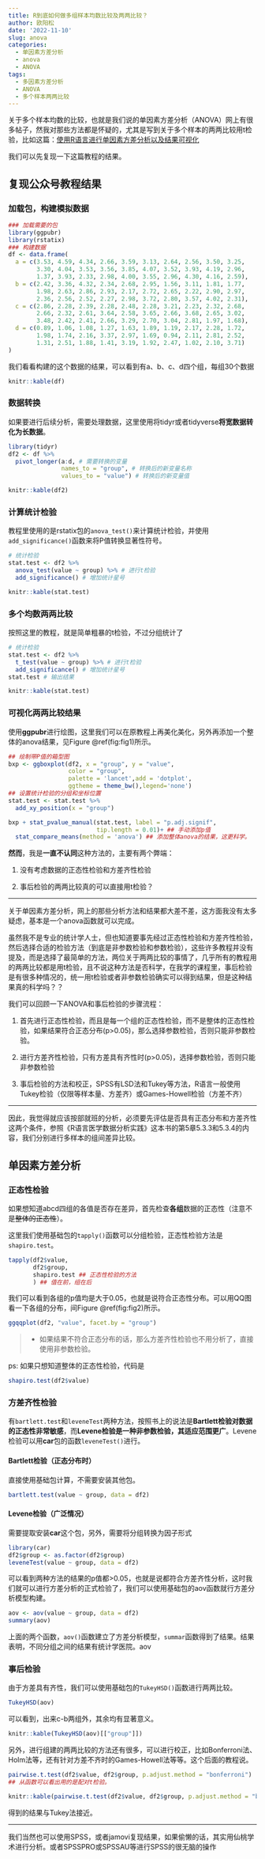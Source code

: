 ```yaml
---
title: R到底如何做多组样本均数比较及两两比较？
author: 欧阳松
date: '2022-11-10'
slug: anova
categories:
  - 单因素方差分析
  - anova
  - ANOVA
tags:
  - 多因素方差分析
  - ANOVA
  - 多个样本两两比较
---
```


关于多个样本均数的比较，也就是我们说的单因素方差分析（ANOVA）网上有很多帖子，然我对那些方法都是怀疑的，尤其是写到关于多个样本的两两比较用t检验，比如这篇：[使用R语言进行单因素方差分析以及结果可视化](https://mp.weixin.qq.com/s/PDbuql_ANZVu14Sk6VzEEw)

我们可以先复现一下这篇教程的结果。

## 复现公众号教程结果

### 加载包，构建模拟数据

```r
### 加载需要的包
library(ggpubr)
library(rstatix)
### 构建数据
df <- data.frame(
  a = c(3.53, 4.59, 4.34, 2.66, 3.59, 3.13, 2.64, 2.56, 3.50, 3.25, 
        3.30, 4.04, 3.53, 3.56, 3.85, 4.07, 3.52, 3.93, 4.19, 2.96, 
        1.37, 3.93, 2.33, 2.98, 4.00, 3.55, 2.96, 4.30, 4.16, 2.59),
  b = c(2.42, 3.36, 4.32, 2.34, 2.68, 2.95, 1.56, 3.11, 1.81, 1.77, 
        1.98, 2.63, 2.86, 2.93, 2.17, 2.72, 2.65, 2.22, 2.90, 2.97, 
        2.36, 2.56, 2.52, 2.27, 2.98, 3.72, 2.80, 3.57, 4.02, 2.31),
  c = c(2.86, 2.28, 2.39, 2.28, 2.48, 2.28, 3.21, 2.23, 2.32, 2.68, 
        2.66, 2.32, 2.61, 3.64, 2.58, 3.65, 2.66, 3.68, 2.65, 3.02, 
        3.48, 2.42, 2.41, 2.66, 3.29, 2.70, 3.04, 2.81, 1.97, 1.68),
  d = c(0.89, 1.06, 1.08, 1.27, 1.63, 1.89, 1.19, 2.17, 2.28, 1.72, 
        1.98, 1.74, 2.16, 3.37, 2.97, 1.69, 0.94, 2.11, 2.81, 2.52, 
        1.31, 2.51, 1.88, 1.41, 3.19, 1.92, 2.47, 1.02, 2.10, 3.71)
)
```

我们看看构建的这个数据的结果，可以看到有a、b、c、d四个组，每组30个数据

```r
knitr::kable(df)
```

### 数据转换

如果要进行后续分析，需要处理数据，这里使用将tidyr或者tidyverse**将宽数据转化为长数据**。

```r
library(tidyr)
df2 <- df %>%
  pivot_longer(a:d, # 需要转换的变量
               names_to = "group", # 转换后的新变量名称
               values_to = "value") # 转换后的新变量值
```

```r
knitr::kable(df2)
```

### **计算统计检验**

教程里使用的是rstatix包的`anova_test()`来计算统计检验，并使用`add_significance()`函数来将P值转换显著性符号。

```r
# 统计检验
stat.test <- df2 %>%
  anova_test(value ~ group) %>% # 进行t检验
  add_significance() # 增加统计星号
```

```r
knitr::kable(stat.test)
```

### **多个均数两两比较**

按照这里的教程，就是简单粗暴的t检验，不过分组统计了

```r
# 统计检验
stat.test <- df2 %>%
  t_test(value ~ group) %>% # 进行t检验
  add_significance() # 增加统计星号
stat.test # 输出结果
```

```r
knitr::kable(stat.test)
```

### **可视化两两比较结果**

使用**ggpubr**进行绘图，这里我们可以在原教程上再美化美化，另外再添加一个整体的anova结果，见Figure \@ref(fig:fig1)所示。

```r
## 绘制带P值的箱型图
bxp <- ggboxplot(df2, x = "group", y = "value", 
                 color = "group",
                 palette = 'lancet',add = 'dotplot',
                 ggtheme = theme_bw(),legend='none')
## 设置统计检验的分组和坐标位置
stat.test <- stat.test %>% 
  add_xy_position(x = "group")

bxp + stat_pvalue_manual(stat.test, label = "p.adj.signif", 
                         tip.length = 0.01)+ ## 手动添加p值
  stat_compare_means(method = 'anova') ## 添加整体anova的结果，这更科学。
```

**然而**，我是**一直不认同**这种方法的，主要有两个弊端：

1.  没有考虑数据的正态性检验和方差齐性检验

2.  事后检验的两两比较真的可以直接用t检验？

------------------------------------------------------------------------

关于单因素方差分析，网上的那些分析方法和结果都大差不差，这方面我没有太多疑虑，基本是一个anova函数就可以完成。

虽然我不是专业的统计学人士，但也知道要事先经过正态性检验和方差齐性检验，然后选择合适的检验方法（到底是非参数检验和参数检验），这些许多教程并没有提及，而是选择了最简单的方法，两位关于两两比较的事情了，几乎所有的教程用的两两比较都是用t检验，且不说这种方法是否科学，在我学的课程里，事后检验是有很多种情况的，统一用t检验或者非参数检验确实可以得到结果，但是这种结果真的科学吗？？

我们可以回顾一下ANOVA和事后检验的步骤流程：

1.  首先进行正态性检验，而且是每一个组的正态性检验，而不是整体的正态性检验，如果结果符合正态分布(p\>0.05)，那么选择参数检验，否则只能非参数检验。

2.  进行方差齐性检验，只有方差具有齐性时(p\>0.05)，选择参数检验，否则只能非参数检验

3.  事后检验的方法和校正，SPSS有LSD法和Tukey等方法，R语言一般使用Tukey检验（仅限等样本量、方差齐）或Games-Howell检验（方差不齐）

------------------------------------------------------------------------

因此，我觉得就应该按部就班的分析，必须要先评估是否具有正态分布和方差齐性这两个条件，参照《R语言医学数据分析实践》这本书的第5章5.3.3和5.3.4的内容，我们分别进行多样本的组间差异比较。

## 单因素方差分析

### 正态性检验

如果想知道abcd四组的各值是否存在差异，首先检查**各组**数据的正态性（注意不是~~整体的正态性~~）。

这里我们使用基础包的`tapply()`函数可以分组检验，正态性检验方法是`shapiro.test`。

```r
tapply(df2$value, 
       df2$group, 
       shapiro.test ## 正态性检验的方法
       ) ## 值在前，组在后
```

我们可以看到各组的p值均是大于0.05，也就是说符合正态性分布。可以用QQ图看一下各组的分布，间Figure \@ref(fig:fig2)所示。

```r
ggqqplot(df2, "value", facet.by = "group")
```

> -   如果结果不符合正态分布的话，那么方差齐性检验也不用分析了，直接使用非参数检验。

ps: 如果只想知道整体的正态性检验，代码是

```r
shapiro.test(df2$value)
```

### 方差齐性检验

有`bartlett.test`和`leveneTest`两种方法，按照书上的说法是**Bartlett检验对数据的正态性非常敏感**，而**Levene检验是一种非参数检验，其适应范围更广**。Levene检验可以用**car**包的函数`leveneTest()`进行。

#### **Bartlett检验（正态分布时）**

直接使用基础包计算，不需要安装其他包。

```r
bartlett.test(value ~ group, data = df2)
```

#### Levene检验（广泛情况）

需要提取安装**car**这个包，另外，需要将分组转换为因子形式

```r
library(car)
df2$group <- as.factor(df2$group)
leveneTest(value ~ group, data = df2)
```

可以看到两种方法的结果的p值都\>0.05，也就是说都符合方差齐性分析，这时我们就可以进行方差分析的正式检验了，我们可以使用基础包的aov函数就行方差分析模型构建。

```r
aov <- aov(value ~ group, data = df2)
summary(aov)
```

上面的两个函数，`aov()`函数建立了方差分析模型，`summar`函数得到了结果。结果表明，不同分组之间的结果有统计学医院。aov

### 事后检验

由于方差具有齐性，我们可以使用基础包的`TukeyHSD()`函数进行两两比较。

```r
TukeyHSD(aov)
```

可以看到，出来c-b两组外，其余均有显著意义。

```r
knitr::kable(TukeyHSD(aov)[["group"]])
```

另外，进行组建的两两比较的方法还有很多，可以进行校正，比如Bonferroni法、Holm法等，还有针对方差不齐时的Games-Howell法等等。这个后面的教程说。

```r
pairwise.t.test(df2$value, df2$group, p.adjust.method = "bonferroni")
## 从函数可以看出用的是配对t检验。
```

```r
knitr::kable(pairwise.t.test(df2$value, df2$group, p.adjust.method = "bonferroni")[["p.value"]])
```

得到的结果与Tukey法接近。

------------------------------------------------------------------------

我们当然也可以使用SPSS，或者jamovi复现结果，如果偷懒的话，其实用仙桃学术进行分析。或者SPSSPRO或SPSSAU等进行SPSS的很无脑的操作
